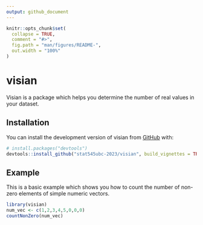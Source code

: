 ```yaml
---
output: github_document
---
```


<!-- README.md is generated from README.Rmd. Please edit that file -->

```r
knitr::opts_chunk$set(
  collapse = TRUE,
  comment = "#>",
  fig.path = "man/figures/README-",
  out.width = "100%"
)
```

# visian

<!-- badges: start -->
<!-- badges: end -->

Visian is a package which helps you determine the number of real values in your dataset.

## Installation

You can install the development version of visian from [GitHub](https://github.com/) with:

``` r
# install.packages("devtools")
devtools::install_github("stat545ubc-2023/visian", build_vignettes = TRUE)

```

## Example

This is a basic example which shows you how to count the number of non-zero elements of simple numeric vectors.

```r
library(visian)
num_vec <- c(1,2,3,4,5,0,0,0)
countNonZero(num_vec)
```
